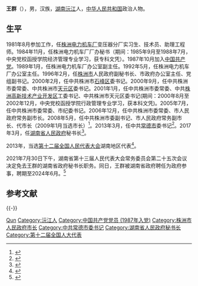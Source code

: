{{Otheruses|王群 (消歧义)|other=同名或類似名的其它條目描述}}
'''王群'''（{{bd|1961年|6月||catIdx=W王}}），男，汉族，[[湖南|湖南]][[沅江|沅江]]人，[[中华人民共和国|中华人民共和国]]政治人物。

== 生平 ==
1981年8月参加工作，任[[株洲电力机车厂|株洲电力机车厂]]变压器分厂实习生、技术员、助理工程师。1984年11月，任株洲电力机车厂厂办秘书（期间：1985年9月至1988年7月，中央党校函授学院经济管理专业学习，获专科文凭）。1987年10月加入[[中国共产党|中国共产党]]。1989年1月，任株洲电力机车厂办公室副主任。1992年5月，任株洲电力机车厂办公室主任。1996年2月，任[[株洲市|株洲市]]人民政府副秘书长、市政府办公室主任、党组副书记。2000年2月，任中共株洲市[[石峰区|石峰区]]委书记。2000年9月，任中共株洲市委常委、中共株洲市[[天元区|天元区]]委书记。2001年1月，任中共株洲市委常委、中共[[株洲高新技术产业开发区|株洲高新技术产业开发区]]工委书记、中共株洲市天元区委书记(期间：2000年8月至2002年12月，中央党校函授学院行政管理专业学习，获本科文凭)。2005年7月，任中共株洲市委常委、市纪委书记。2006年12月，任中共株洲市委常委、市人民政府常务副市长。2008年5月，任中共株洲市委副书记、市人民政府常务副市长、代市长（2009年1月当选市长）<ref>{{cite news|title=刘力量当选株洲市人大主任 王群当选市长|url=http://district.ce.cn/newarea/sddy/201301/07/t20130107_24007435_1.shtml|accessdate=2016-05-27|newspaper=中国经济网|archive-date=2017-04-01|archive-url=https://web.archive.org/web/20170401144043/http://district.ce.cn/newarea/sddy/201301/07/t20130107_24007435_1.shtml|dead-url=no}}</ref>。2013年3月，任中共[[常德市|常德市]]委书记<ref>{{cite news|title=王群任常德市委书记 卿渐伟调任岳阳市委书记|url=http://district.ce.cn/newarea/sddy/201304/01/t20130401_24252835.shtml|accessdate=2016-05-27|newspaper=中国经济网|archive-date=2016-04-03|archive-url=https://web.archive.org/web/20160403021633/http://district.ce.cn/newarea/sddy/201304/01/t20130401_24252835.shtml|dead-url=no}}</ref>。2017年3月，任[[湖南省人民政府|湖南省人民政府]]秘书长<ref>{{Cite web |url=http://district.ce.cn/newarea/sddy/201703/31/t20170331_21657853.shtml |title=王群任湖南省政府秘书长 杨光荣不再担任(简历) |accessdate=2017-03-31 |archive-date=2017-04-01 |archive-url=https://web.archive.org/web/20170401055120/http://district.ce.cn/newarea/sddy/201703/31/t20170331_21657853.shtml |dead-url=no }}</ref>。

2013年，当选[[第十二届全国人民代表大会|第十二届全国人民代表大会]]湖南地区代表<ref>{{cite news|title=全国人大代表信息-王群|url= http://210.82.31.1:8084/delegate/viewDelegate.action?dbid=200812165027|accessdate=2016-07-30|newspaper=全国人大网}}</ref>。

2021年7月30日下午，湖南省第十三届人民代表大会常务委员会第二十五次会议决定免去王群的湖南省政府秘书长职务。同日，王群被湖南省政府聘任为政府参事，聘期至2024年6月。<ref>{{cite web |url=https://www.hunan.gov.cn/hnszf/xxgk/tzgg/swszf/202107/t20210730_20024021.html |author=[[湖南省人民政府|湖南省人民政府]] |title=湖南省人民政府关于聘任王群等17名同志为省人民政府参事的通知 |accessdate=2021-07-30 |archive-date=2021-08-13 |archive-url=https://web.archive.org/web/20210813175428/http://www.hunan.gov.cn/hnszf/xxgk/tzgg/swszf/202107/t20210730_20024021.html |dead-url=no }}</ref>

== 参考文献 ==
{{reflist}}

{{-}}
{{start box}}
{{s-gov|prc}}
{{s-before|[[杨光荣|杨光荣]]}}
{{s-title|[[湖南省人民政府|湖南省人民政府]]秘书长|2017年3月-2021年7月}}
{{s-after|[[邓群策|邓群策]]}}
{{s-before|[[陈君文|陈君文]]}}
{{s-title|[[株洲市人民政府|株洲市人民政府]]市长|2008年5月-2013年3月}} 
{{s-after|[[毛腾飞|毛腾飞]]}}
{{s-ppo|cpc}}
{{s-before|[[卿渐伟|卿渐伟]]}}
{{s-title|[[中国共产党常德市委员会|中国共产党常德市委员会]]书记|2013年3月-2017年3月}} 
{{s-after|[[周德睿|周德睿]]}}
{{end box}}

{{中华人民共和国常德市正职领导人}}
{{中华人民共和国湖南省株洲市正职领导人}}

{{Authority control}}
{{DEFAULTSORT:Wang王}}
[[Category:王姓|Qun]]
[[Category:沅江人|Category:沅江人]]
[[Category:中国共产党党员_(1987年入党)|Category:中国共产党党员 (1987年入党)]]
[[Category:株洲市人民政府市长|Category:株洲市人民政府市长]]
[[Category:中共常德市委书记|Category:中共常德市委书记]]
[[Category:湖南省人民政府秘书长|Category:湖南省人民政府秘书长]]
[[Category:第十二届全国人大代表|Category:第十二届全国人大代表]]